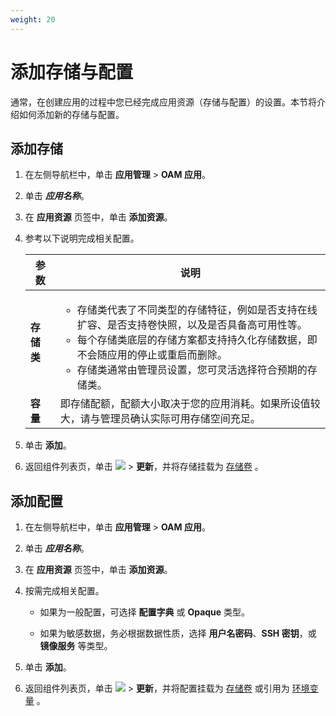 ```yaml
---
weight: 20
---
```


# 添加存储与配置

通常，在创建应用的过程中您已经完成应用资源（存储与配置）的设置。本节将介绍如何添加新的存储与配置。

## 添加存储

1. 在左侧导航栏中，单击 **应用管理** > **OAM 应用**。

3. 单击 ***应用名称***。

3. 在 **应用资源** 页签中，单击 **添加资源**。
    
2. 参考以下说明完成相关配置。

    |参数| 说明                                                         |
    | ------ | ------------------------------------------------------------ |
    |**存储类**| <ul><li>存储类代表了不同类型的存储特征，例如是否支持在线扩容、是否支持卷快照，以及是否具备高可用性等。</li><li>每个存储类底层的存储方案都支持持久化存储数据，即不会随应用的停止或重启而删除。</li><li>存储类通常由管理员设置，您可灵活选择符合预期的存储类。 </li></ul> |
    |**容量**| 即存储配额，配额大小取决于您的应用消耗。如果所设值较大，请与管理员确认实际可用存储空间充足。 |
    
3. 单击 **添加**。 
4. 返回组件列表页，单击 ![](/zh/img/113point.png) > **更新**，并将存储挂载为 [存储卷](/application/oam_applications/functions/storage_function.mdx) 。


## 添加配置

1. 在左侧导航栏中，单击 **应用管理** > **OAM 应用**。

3. 单击 ***应用名称***。

3. 在 **应用资源** 页签中，单击 **添加资源**。
    
2. 按需完成相关配置。

    * 如果为一般配置，可选择 **配置字典** 或 **Opaque** 类型。
    
    * 如果为敏感数据，务必根据数据性质，选择 **用户名密码**、**SSH 密钥**，或 **镜像服务** 等类型。


3. 单击 **添加**。 
4. 返回组件列表页，单击 ![](/zh/img/113point.png) > **更新**，并将配置挂载为 [存储卷](/application/oam_applications/functions/storage_function.mdx) 或引用为 [环境变量](/application/oam_applications/functions/storage_function.mdx) 。


